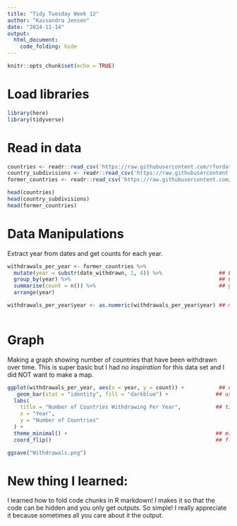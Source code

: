 ```yaml
---
title: "Tidy Tuesday Week 12"
author: "Kassandra Jensen"
date: "2024-11-14"
output: 
  html_document:
    code_folding: hide
---
```


```r
knitr::opts_chunk$set(echo = TRUE)
```
# Load libraries
```r
library(here)
library(tidyverse)
```

# Read in data
```r
countries <- readr::read_csv('https://raw.githubusercontent.com/rfordatascience/tidytuesday/master/data/2024/2024-11-12/countries.csv')
country_subdivisions <- readr::read_csv('https://raw.githubusercontent.com/rfordatascience/tidytuesday/master/data/2024/2024-11-12/country_subdivisions.csv')
former_countries <- readr::read_csv('https://raw.githubusercontent.com/rfordatascience/tidytuesday/master/data/2024/2024-11-12/former_countries.csv')

head(countries)
head(country_subdivisions)
head(former_countries)
```
# Data Manipulations
Extract year from dates and get counts for each year.
```r
withdrawals_per_year <- former_countries %>%
  mutate(year = substr(date_withdrawn, 1, 4)) %>%                  ## Extract the first 4 characters (in this case- year)
  group_by(year) %>%                                               ## Group by year
  summarise(count = n()) %>%                                       ## get nuber of occurences
  arrange(year)

withdrawals_per_year$year <- as.numeric(withdrawals_per_year$year) ## make year numeric
 
```

# Graph
Making a graph showing number of countries that have been withdrawn over time.
This is super basic but I had *no inspiration* for this data set and I did NOT want to make a map.
```r
ggplot(withdrawals_per_year, aes(x = year, y = count)) +           ## data, x and y
   geom_bar(stat = "identity", fill = "darkblue") +               ## use geom bar
  labs(
    title = "Number of Countries Withdrawing Per Year",           ## title and labels
    x = "Year",
    y = "Number of Countries"
  ) +
  theme_minimal() +                                               ## minimal theme
  coord_flip()                                                    ## flip axis

ggsave("Withdrawals.png")
```

# New thing I learned:
I learned how to fold code chunks in R markdown! I makes it so that the code can be hidden and you only get outputs. So simple! I really appreciate it because sometimes all you care about it the output. 



